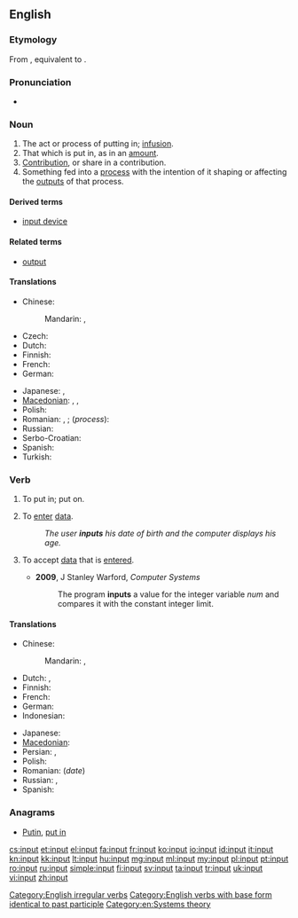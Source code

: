 ==English==
{{wikipedia}}
===Etymology===
From {{etyl|enm|en}} {{term|inputten|lang=enm}}, equivalent to {{prefix|in|put|lang=en|nocat=1}}.

===Pronunciation===
* {{IPA|/ˈɪnpʊt/}}

===Noun===
{{en-noun}}

# The act or process of putting in; [[infusion]].
# That which is put in, as in an [[amount]].
# [[contribution|Contribution]], or share in a contribution.
# Something fed into a [[process]] with the intention of it shaping or affecting the [[outputs]] of that process.

====Derived terms====
* [[input device]]

====Related terms====
* [[output]]

====Translations====
{{trans-top|something fed into a process}}
* Chinese:
*: Mandarin: {{t+|cmn|輸入|sc=Hani}}, {{t+|cmn|输入|tr=shūrù|sc=Hani}}
* Czech: {{t|cs|vstup|m}}
* Dutch: {{t+|nl|invoer}}
* Finnish: {{t+|fi|syöte}}
* French: {{t+|fr|entrée|f}}
* German: {{t+|de|Eingabe|f}}
{{trans-mid}}
* Japanese: {{t+|ja|入力|tr=にゅうりょく, nyūryoku}}, {{t+|ja|インプット|tr=inputto}}
* [[Macedonian]]: {{t|mk|внос|m|tr=vnos}}, {{t|mk|влез|m|tr=vlez}}, {{t|mk|вложување|n|tr=vložúvanje}}
* Polish: {{t+|pl|wkład}}
* Romanian: {{t+|ro|intrare|f}}, {{t|ro|intrări|f-p}}; (''process''): {{t+|ro|alimentare|f}}
* Russian: {{t+|ru|ввод|m|tr=vvod}}
* Serbo-Croatian: {{t|sh|unos}}
* Spanish: {{t|es|insumo|m}}
* Turkish: {{t+|tr|girdi}}
{{trans-bottom}}

===Verb===
{{en-verb|inputs|inputting|'''input''' or '''[[inputted]]'''}}

# {{context|transitive|lang=en}} To put in; put on.
# {{context|transitive|lang=en}} To [[enter#Verb|enter]] [[data]].
#: ''The user '''inputs''' his date of birth and the computer displays his age.''
# {{context|transitive|lang=en}} To accept [[data]] that is [[enter]]ed.
#* '''2009''', J Stanley Warford, ''Computer Systems''
#*: The program '''inputs''' a value for the integer variable ''num'' and compares it with the constant integer limit.

====Translations====
{{trans-top|to enter data}}
* Chinese:
*: Mandarin: {{t+|cmn|輸入|sc=Hani}}, {{t+|cmn|输入|tr=shūrù|sc=Hani}}
* Dutch: {{t|nl|ingeven}}, {{t+|nl|invoeren}}
* Finnish: {{t+|fi|syöttää}}
* French: {{t+|fr|rentrer}}
* German: {{t+|de|eingeben}}
* Indonesian: {{t+|id|masuk|alt=memasukkan}}
{{trans-mid}}
* Japanese: {{t+|ja|入力|alt=入力する|tr=にゅうりょくする, nyūryoku-suru}}
* [[Macedonian]]: {{t|mk|внeсува|tr=vnésuva}}
* Persian: {{t+|fa|درونداد}}, {{t|fa|دروندادن}}
* Polish: {{t|pl|wprowadzać dane}}
* Romanian: {{t+|ro|introduce}} (''date'')
* Russian: {{t+|ru|вводить|impf|tr=vvodít'}}, {{t+|ru|ввести|pf|tr=vvestí}}
* Spanish: {{t+|es|introducir}}
{{trans-bottom}}

===Anagrams===
* [[Putin#English|Putin]], [[put in#English|put in]]

[[Category:English irregular verbs]]
[[Category:English verbs with base form identical to past participle]]
[[Category:en:Systems theory]]

[[cs:input]]
[[et:input]]
[[el:input]]
[[fa:input]]
[[fr:input]]
[[ko:input]]
[[io:input]]
[[id:input]]
[[it:input]]
[[kn:input]]
[[kk:input]]
[[lt:input]]
[[hu:input]]
[[mg:input]]
[[ml:input]]
[[my:input]]
[[pl:input]]
[[pt:input]]
[[ro:input]]
[[ru:input]]
[[simple:input]]
[[fi:input]]
[[sv:input]]
[[ta:input]]
[[tr:input]]
[[uk:input]]
[[vi:input]]
[[zh:input]]